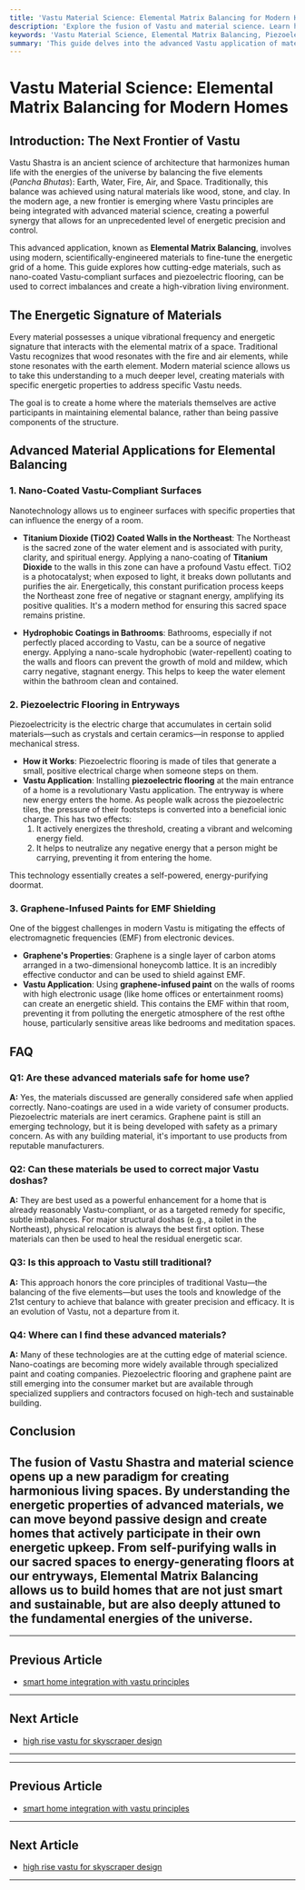 ```yaml
---
title: 'Vastu Material Science: Elemental Matrix Balancing for Modern Homes'
description: 'Explore the fusion of Vastu and material science. Learn how advanced materials like nano-coated surfaces and piezoelectric flooring can balance the elemental matrix of your home for optimal energy and well-being.'
keywords: 'Vastu Material Science, Elemental Matrix Balancing, Piezoelectric Flooring, Nano-Coated Surfaces, Vastu for Modern Homes, Advanced Vastu, Material Energy, Titanium Dioxide Coating'
summary: 'This guide delves into the advanced Vastu application of material science for elemental matrix balancing. Discover how to use modern materials, such as nano-coated, Vastu-compliant surfaces and piezoelectric flooring, to correct energy imbalances and create a harmonious, high-vibration living environment.'
---
```


# Vastu Material Science: Elemental Matrix Balancing for Modern Homes

## Introduction: The Next Frontier of Vastu

Vastu Shastra is an ancient science of architecture that harmonizes human life with the energies of the universe by balancing the five elements (*Pancha Bhutas*): Earth, Water, Fire, Air, and Space. Traditionally, this balance was achieved using natural materials like wood, stone, and clay. In the modern age, a new frontier is emerging where Vastu principles are being integrated with advanced material science, creating a powerful synergy that allows for an unprecedented level of energetic precision and control.

This advanced application, known as **Elemental Matrix Balancing**, involves using modern, scientifically-engineered materials to fine-tune the energetic grid of a home. This guide explores how cutting-edge materials, such as nano-coated Vastu-compliant surfaces and piezoelectric flooring, can be used to correct imbalances and create a high-vibration living environment.

## The Energetic Signature of Materials

Every material possesses a unique vibrational frequency and energetic signature that interacts with the elemental matrix of a space. Traditional Vastu recognizes that wood resonates with the fire and air elements, while stone resonates with the earth element. Modern material science allows us to take this understanding to a much deeper level, creating materials with specific energetic properties to address specific Vastu needs.

The goal is to create a home where the materials themselves are active participants in maintaining elemental balance, rather than being passive components of the structure.

## Advanced Material Applications for Elemental Balancing

### 1. Nano-Coated Vastu-Compliant Surfaces

Nanotechnology allows us to engineer surfaces with specific properties that can influence the energy of a room.

-   **Titanium Dioxide (TiO2) Coated Walls in the Northeast**: The Northeast is the sacred zone of the water element and is associated with purity, clarity, and spiritual energy. Applying a nano-coating of **Titanium Dioxide** to the walls in this zone can have a profound Vastu effect. TiO2 is a photocatalyst; when exposed to light, it breaks down pollutants and purifies the air. Energetically, this constant purification process keeps the Northeast zone free of negative or stagnant energy, amplifying its positive qualities. It's a modern method for ensuring this sacred space remains pristine.

-   **Hydrophobic Coatings in Bathrooms**: Bathrooms, especially if not perfectly placed according to Vastu, can be a source of negative energy. Applying a nano-scale hydrophobic (water-repellent) coating to the walls and floors can prevent the growth of mold and mildew, which carry negative, stagnant energy. This helps to keep the water element within the bathroom clean and contained.

### 2. Piezoelectric Flooring in Entryways

Piezoelectricity is the electric charge that accumulates in certain solid materials—such as crystals and certain ceramics—in response to applied mechanical stress.

-   **How it Works**: Piezoelectric flooring is made of tiles that generate a small, positive electrical charge when someone steps on them.
-   **Vastu Application**: Installing **piezoelectric flooring** at the main entrance of a home is a revolutionary Vastu application. The entryway is where new energy enters the home. As people walk across the piezoelectric tiles, the pressure of their footsteps is converted into a beneficial ionic charge. This has two effects:
    1.  It actively energizes the threshold, creating a vibrant and welcoming energy field.
    2.  It helps to neutralize any negative energy that a person might be carrying, preventing it from entering the home.

This technology essentially creates a self-powered, energy-purifying doormat.

### 3. Graphene-Infused Paints for EMF Shielding

One of the biggest challenges in modern Vastu is mitigating the effects of electromagnetic frequencies (EMF) from electronic devices.

-   **Graphene's Properties**: Graphene is a single layer of carbon atoms arranged in a two-dimensional honeycomb lattice. It is an incredibly effective conductor and can be used to shield against EMF.
-   **Vastu Application**: Using **graphene-infused paint** on the walls of rooms with high electronic usage (like home offices or entertainment rooms) can create an energetic shield. This contains the EMF within that room, preventing it from polluting the energetic atmosphere of the rest ofthe house, particularly sensitive areas like bedrooms and meditation spaces.

## FAQ

### Q1: Are these advanced materials safe for home use?
**A:** Yes, the materials discussed are generally considered safe when applied correctly. Nano-coatings are used in a wide variety of consumer products. Piezoelectric materials are inert ceramics. Graphene paint is still an emerging technology, but it is being developed with safety as a primary concern. As with any building material, it's important to use products from reputable manufacturers.

### Q2: Can these materials be used to correct major Vastu doshas?
**A:** They are best used as a powerful enhancement for a home that is already reasonably Vastu-compliant, or as a targeted remedy for specific, subtle imbalances. For major structural doshas (e.g., a toilet in the Northeast), physical relocation is always the best first option. These materials can then be used to heal the residual energetic scar.

### Q3: Is this approach to Vastu still traditional?
**A:** This approach honors the core principles of traditional Vastu—the balancing of the five elements—but uses the tools and knowledge of the 21st century to achieve that balance with greater precision and efficacy. It is an evolution of Vastu, not a departure from it.

### Q4: Where can I find these advanced materials?
**A:** Many of these technologies are at the cutting edge of material science. Nano-coatings are becoming more widely available through specialized paint and coating companies. Piezoelectric flooring and graphene paint are still emerging into the consumer market but are available through specialized suppliers and contractors focused on high-tech and sustainable building.

## Conclusion

The fusion of Vastu Shastra and material science opens up a new paradigm for creating harmonious living spaces. By understanding the energetic properties of advanced materials, we can move beyond passive design and create homes that actively participate in their own energetic upkeep. From self-purifying walls in our sacred spaces to energy-generating floors at our entryways, Elemental Matrix Balancing allows us to build homes that are not just smart and sustainable, but are also deeply attuned to the fundamental energies of the universe.
---
---

## Previous Article
- [smart home integration with vastu principles](180916_smart_home_integration_with_vastu_principles.mdx)

---

## Next Article
- [high rise vastu for skyscraper design](180918_high_rise_vastu_for_skyscraper_design.mdx)

---
---

## Previous Article
- [smart home integration with vastu principles](180916_smart_home_integration_with_vastu_principles.mdx)

---

## Next Article
- [high rise vastu for skyscraper design](180918_high_rise_vastu_for_skyscraper_design.mdx)

---
